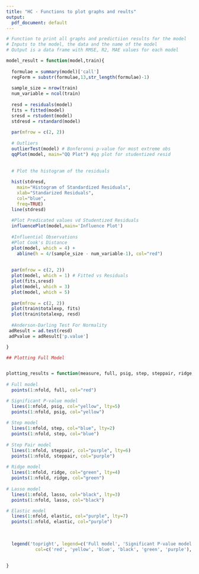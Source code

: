 ---
title: "HC - Functions to plot graphs and reults"
output: 
  pdf_document: default
---


```{r}

# Function to print all graphs and predictiion results for the model
# Inputs to the model, the data and the name of the model
# Output is a data frame with RMSE, R2, MAE values for each model

model_result = function(model,train){
  
  formulae = summary(model)['call']
  regForm = substr(formulae,13,str_length(formulae)-1)
  
  sample_size = nrow(train)
  num_variable = ncol(train)
  
  resd = residuals(model)
  fits = fitted(model)
  sresd = rstudent(model)
  stdresd = rstandard(model)
  
  par(mfrow = c(2, 2))
  
  # Outliers
  outlierTest(model) # Bonferonni p-value for most extreme obs
  qqPlot(model, main="QQ Plot") #qq plot for studentized resid
  
   
  # Plot the histogram of the residuals
  
  hist(stdresd,
    main="Histogram of Standardized Residuals",
    xlab="Standarized Residuals",
    col="blue",
    freq=TRUE)
  line(stdresd)
  
  #Plot Predicated values vd Studentized Residuals
  influencePlot(model,main='Influence Plot')
  
  #Influential Observations
  #Plot Cook's Distance
  plot(model, which = 4) +
    abline(h = 4/(sample_size - num_variable-1), col="red")
  
 
  par(mfrow = c(2, 2))
  plot(model, which = 1) # Fitted vs Residuals
  plot(fits,sresd)
  plot(model, which = 3)
  plot(model, which = 5)
  
  par(mfrow = c(2, 2))
  plot(train$totalexp, fits)
  plot(train$totalexp, resd)
  
  #Anderson-Darling Test For Normality
 adResult = ad.test(resd)
 adPvalue = adResult['p.value']

}

```


```{r}

## Plotting Full Model


plotting_results = function(measure, full, psig, step, steppair, ridge, lasso,  elastic){
 
# Full model
  points(1:nfold, full, col="red")

# Significant P-value model
  lines(1:nfold, psig, col="yellow", lty=5)
  points(1:nfold, psig, col="yellow")  
  
# Step model
  lines(1:nfold, step, col="blue", lty=2)
  points(1:nfold, step, col="blue")
  
# Step Pair model
  lines(1:nfold, steppair, col="purple", lty=6)
  points(1:nfold, steppair, col="purple")
  
# Ridge model
  lines(1:nfold, ridge, col="green", lty=4)
  points(1:nfold, ridge, col="green")
  
# Lasso model
  lines(1:nfold, lasso, col="black", lty=3)
  points(1:nfold, lasso, col="black")

# Elastic model
  lines(1:nfold, elastic, col="purple", lty=7)
  points(1:nfold, elastic, col="purple")
  
  
    
  legend('topright', legend=c('Full model', 'Significant P-value model', 'Step model', 'Lasso model', 'Ridge model', 'Elastic model'), 
           col=c('red', 'yellow', 'blue', 'black', 'green', 'purple'), lty=c(1, 2, 3, 4, 5, 7), pch=10, cex=0.6)
  
 
} 


```
